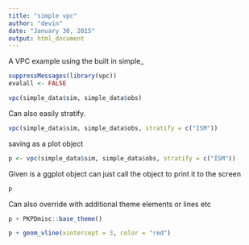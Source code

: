 ```yaml
---
title: "simple vpc"
author: "devin"
date: "January 30, 2015"
output: html_document
---
```


A VPC example using the built in simple_

```r
suppressMessages(library(vpc))
evalall <- FALSE


```

```r
vpc(simple_data$sim, simple_data$obs)


```

Can also easily stratify.

```r
vpc(simple_data$sim, simple_data$obs, stratify = c("ISM"))

```

saving as a plot object
```r
p <- vpc(simple_data$sim, simple_data$obs, stratify = c("ISM"))


```

Given is a ggplot object can just call the object to print it to the screen
```r
p 

```

Can also override with additional theme elements or lines etc
```r
p + PKPDmisc::base_theme()

p + geom_vline(xintercept = 3, color = "red")
```

